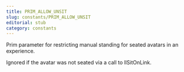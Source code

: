 ```yaml
---
title: PRIM_ALLOW_UNSIT
slug: constants/PRIM_ALLOW_UNSIT
editorial: stub
category: constants
---
```


<LSLConstant name="PRIM_ALLOW_UNSIT"/>

Prim parameter for restricting manual standing for seated avatars in an experience.

Ignored if the avatar was not seated via a call to llSitOnLink.
